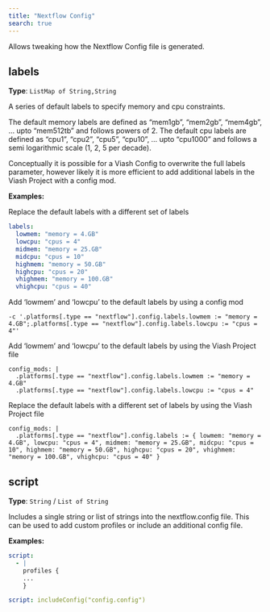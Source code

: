```yaml
---
title: "Nextflow Config"
search: true
---
```


Allows tweaking how the Nextflow Config file is generated.

## labels

**Type**: `ListMap of String,String`

A series of default labels to specify memory and cpu constraints.

The default memory labels are defined as "mem1gb", "mem2gb", "mem4gb", ... upto "mem512tb" and follows powers of 2.
The default cpu labels are defined as "cpu1", "cpu2", "cpu5", "cpu10", ... upto "cpu1000" and follows a semi logarithmic scale (1, 2, 5 per decade).

Conceptually it is possible for a Viash Config to overwrite the full labels parameter, however likely it is more efficient to add additional labels
in the Viash Project with a config mod.


**Examples:**

Replace the default labels with a different set of labels

```yaml
labels:
  lowmem: "memory = 4.GB"
  lowcpu: "cpus = 4"
  midmem: "memory = 25.GB"
  midcpu: "cpus = 10"
  highmem: "memory = 50.GB"
  highcpu: "cpus = 20"
  vhighmem: "memory = 100.GB"
  vhighcpu: "cpus = 40"

```

Add 'lowmem' and 'lowcpu' to the default labels by using a config mod

```viash_config_mod
-c '.platforms[.type == "nextflow"].config.labels.lowmem := "memory = 4.GB";.platforms[.type == "nextflow"].config.labels.lowcpu := "cpus = 4"'
```

Add 'lowmem' and 'lowcpu' to the default labels by using the Viash Project file

```viash_project_file
config_mods: |
  .platforms[.type == "nextflow"].config.labels.lowmem := "memory = 4.GB"
  .platforms[.type == "nextflow"].config.labels.lowcpu := "cpus = 4"

```

Replace the default labels with a different set of labels by using the Viash Project file

```viash_project_file
config_mods: |
  .platforms[.type == "nextflow"].config.labels := { lowmem: "memory = 4.GB", lowcpu: "cpus = 4", midmem: "memory = 25.GB", midcpu: "cpus = 10", highmem: "memory = 50.GB", highcpu: "cpus = 20", vhighmem: "memory = 100.GB", vhighcpu: "cpus = 40" }

```

## script

**Type**: `String` / `List of String`

Includes a single string or list of strings into the nextflow.config file.
This can be used to add custom profiles or include an additional config file.


**Examples:**

```yaml
script:
  - |
    profiles {
    ...
    }

```

```yaml
script: includeConfig("config.config")
```

